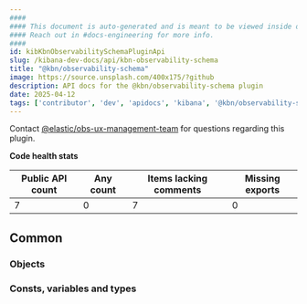 ```yaml
---
####
#### This document is auto-generated and is meant to be viewed inside our experimental, new docs system.
#### Reach out in #docs-engineering for more info.
####
id: kibKbnObservabilitySchemaPluginApi
slug: /kibana-dev-docs/api/kbn-observability-schema
title: "@kbn/observability-schema"
image: https://source.unsplash.com/400x175/?github
description: API docs for the @kbn/observability-schema plugin
date: 2025-04-12
tags: ['contributor', 'dev', 'apidocs', 'kibana', '@kbn/observability-schema']
---
```




Contact [@elastic/obs-ux-management-team](https://github.com/orgs/elastic/teams/obs-ux-management-team) for questions regarding this plugin.

**Code health stats**

| Public API count  | Any count | Items lacking comments | Missing exports |
|-------------------|-----------|------------------------|-----------------|
| 7 | 0 | 7 | 0 |

## Common

### Objects
<DocDefinitionList data={kbnObservabilitySchemaObj.common.objects}/>

### Consts, variables and types
<DocDefinitionList data={kbnObservabilitySchemaObj.common.misc}/>

